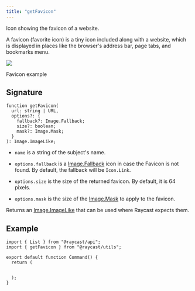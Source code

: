 ```yaml
---
title: "getFavicon"
---
```


Icon showing the favicon of a website.

A favicon (favorite icon) is a tiny icon included along with a website, which is displayed in places like the browser's address bar, page tabs, and bookmarks menu.

![](/images/utils-favicon.png)

Favicon example

## Signature

```
function getFavicon(
  url: string | URL,
  options?: {
    fallback?: Image.Fallback;
    size?: boolean;
    mask?: Image.Mask;
  }
): Image.ImageLike;
```

* `name` is a string of the subject's name.

* `options.fallback` is a [Image.Fallback](/api-reference/user-interface/icons-and-images#image.fallback) icon in case the Favicon is not found. By default, the fallback will be `Icon.Link`.

* `options.size` is the size of the returned favicon. By default, it is 64 pixels.

* `options.mask` is the size of the [Image.Mask](/api-reference/user-interface/icons-and-images#image.mask) to apply to the favicon.

Returns an [Image.ImageLike](/api-reference/user-interface/icons-and-images) that can be used where Raycast expects them.

## Example

```
import { List } from "@raycast/api";
import { getFavicon } from "@raycast/utils";

export default function Command() {
  return (
      
    
  );
}
```